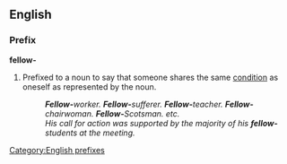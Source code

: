 ==English==
{{see|fellow}}
===Prefix===
'''fellow-'''

# Prefixed to a noun to say that someone shares the same [[condition]] as oneself as represented by the noun. 
#:'''''Fellow-'''worker. '''Fellow-'''sufferer. '''Fellow-'''teacher. '''Fellow-'''chairwoman. '''Fellow-'''Scotsman. etc.''
#:''His call for action was supported by the majority of his '''fellow-'''students at the meeting.''

[[Category:English prefixes]]